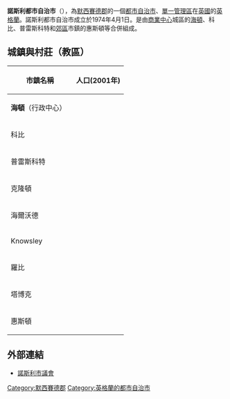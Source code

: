 {{unreferenced|time=2009-08-06T00:53:14+00:00}}
{{Infobox City
|chinese_name = 諾斯利都市自治市
|official_name = Metropolitan Borough of Knowsley
|image_skyline =
|image_caption = 諾斯利自治市的惠斯頓鎮
|image_map = EnglandKnowsley.png
|map_caption = 諾斯利都市自治市的位置圖
|subdivision_type = [[國家|國家]]
|subdivision_name = [[英國|英國]]
|subdivision_type1 = [[英格蘭區域|英格蘭區域]]
|subdivision_name1 = [[西北英格蘭|西北英格蘭]]
|subdivision_type2 = [[都市郡|都市郡]]
|subdivision_name2 = [[默西賽德郡|默西賽德郡]]
|found_date = 
|area_magnitude =
|area_total = 86.47   
|area_urban =  
|area_metro  =  
|population_as_of  = 2007年
|population_total = 150,900  
|population_metro  = 
|population_urban = 
|population_density = 1,745 
|website = [http://www.knowsley.gov.uk/ www.knowsley.gov.uk]
}}

'''諾斯利都市自治市'''（{{lang-en|Metropolitan Borough of Knowsley}}），為[[默西賽德郡|默西賽德郡]]的一個[[都市自治市|都市自治市]]、[[單一管理區|單一管理區]]在[[英國|英國]]的[[英格蘭|英格蘭]]。諾斯利都市自治市成立於1974年4月1日。是由[[商業中心|商業中心]]城區的[[海頓|海頓]]、科比、普雷斯科特和[[郊區|郊區]]市鎮的惠斯頓等合併組成。


==城鎮與村莊（教區）==

{| class="wikitable sortable" style="text-align:right; font-size:95%;"
!width="135px"| 市鎮名稱
! 人口(2001年) 
|-
|align="left"| '''海頓'''（行政中心）
| {{nts|54,766}}  
|-
|align="left"| 科比
| {{nts|40,472}} 
|-
|align="left"| 普雷斯科特
| {{nts|11,184}} 
|-
|align="left"| 克隆頓
| {{nts|01,379}}
|-
|align="left"| 海爾沃德
| {{nts|20,309}}
|-
|align="left"| Knowsley
| {{nts|11,343}}
|-
|align="left"| 羅比
| {{nts|09,353}}
|-
|align="left"| 塔博克
| {{nts|02,382}}
|-
|align="left"| 惠斯頓
| {{nts|13,629
}}
|}

==外部連結==
*[http://www.knowsley.gov.uk/ 諾斯利市議會]{{Wayback|url=http://www.knowsley.gov.uk/ |date=20090729122520 }}
{{Merseyside}}
[[Category:默西賽德郡|Category:默西賽德郡]]
[[Category:英格蘭的都市自治市|Category:英格蘭的都市自治市]]
{{DEFAULTSORT:Knowsley}}